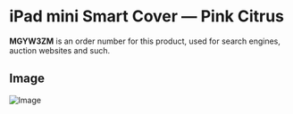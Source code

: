 
# iPad mini Smart Cover — Pink Citrus

<Callout type='info' emoji='👉🏻'>**MGYW3ZM** is an order number for this product, used for search engines, auction websites and such.</Callout>

## Image

![Image](https://everycase.imgix.net/everysource/MGYW3.webp)
